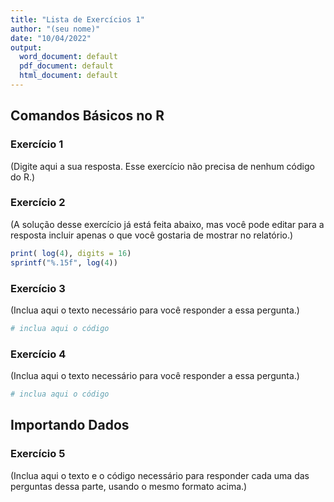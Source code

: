 ```yaml
---
title: "Lista de Exercícios 1"
author: "(seu nome)"
date: "10/04/2022"
output:
  word_document: default
  pdf_document: default
  html_document: default
---
```



## Comandos Básicos no R


### Exercício 1

(Digite aqui a sua resposta. Esse exercício não precisa de nenhum código do R.)


### Exercício 2

(A solução desse exercício já está feita abaixo, mas você pode editar para a resposta incluir apenas o que você gostaria de mostrar no relatório.)


```r
print( log(4), digits = 16)
sprintf("%.15f", log(4))
```


### Exercício 3

(Inclua aqui o texto necessário para você responder a essa pergunta.)

```r
# inclua aqui o código 

```


### Exercício 4

(Inclua aqui o texto necessário para você responder a essa pergunta.)

```r
# inclua aqui o código 

```


## Importando Dados


### Exercício 5

(Inclua aqui o texto e o código necessário para responder cada uma das perguntas dessa parte, usando o mesmo formato acima.)






